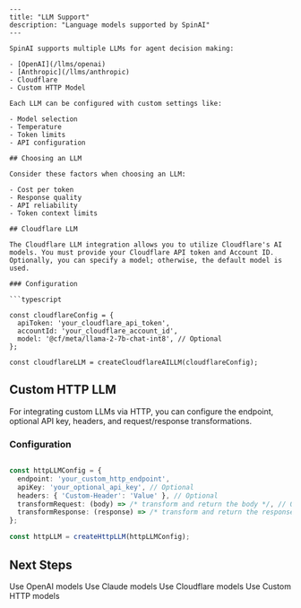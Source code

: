 ```mdx
---
title: "LLM Support"
description: "Language models supported by SpinAI"
---

SpinAI supports multiple LLMs for agent decision making:

- [OpenAI](/llms/openai)
- [Anthropic](/llms/anthropic)
- Cloudflare
- Custom HTTP Model

Each LLM can be configured with custom settings like:

- Model selection
- Temperature
- Token limits
- API configuration

## Choosing an LLM

Consider these factors when choosing an LLM:

- Cost per token
- Response quality
- API reliability
- Token context limits

## Cloudflare LLM

The Cloudflare LLM integration allows you to utilize Cloudflare's AI models. You must provide your Cloudflare API token and Account ID. Optionally, you can specify a model; otherwise, the default model is used.

### Configuration

```typescript

const cloudflareConfig = {
  apiToken: 'your_cloudflare_api_token',
  accountId: 'your_cloudflare_account_id',
  model: '@cf/meta/llama-2-7b-chat-int8', // Optional
};

const cloudflareLLM = createCloudflareAILLM(cloudflareConfig);
```

## Custom HTTP LLM

For integrating custom LLMs via HTTP, you can configure the endpoint, optional API key, headers, and request/response transformations.

### Configuration

```typescript

const httpLLMConfig = {
  endpoint: 'your_custom_http_endpoint',
  apiKey: 'your_optional_api_key', // Optional
  headers: { 'Custom-Header': 'Value' }, // Optional
  transformRequest: (body) => /* transform and return the body */, // Optional
  transformResponse: (response) => /* transform and return the response as a string */, // Optional
};

const httpLLM = createHttpLLM(httpLLMConfig);
```

## Next Steps

<CardGroup>
  <Card title="OpenAI Setup" icon="openai" href="/llms/openai">
    Use OpenAI models
  </Card>
  <Card title="Anthropic Setup" icon="brain" href="/llms/anthropic">
    Use Claude models
  </Card>
  <Card title="Cloudflare Setup" icon="cloud" href="/llms/cloudflare">
    Use Cloudflare models
  </Card>
  <Card title="Custom HTTP Setup" icon="code" href="/llms/custom-http">
    Use Custom HTTP models
  </Card>
</CardGroup>

```
